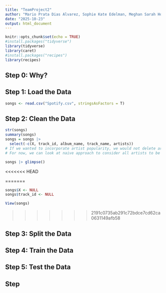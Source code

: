 ```yaml
---
title: "TeamProject2"
author: "Mario Prata Dias Alvarez, Sophie Kate Edelman, Meghan Sarah Hoffman, Elias Florentin John, Kritika Singh, Benjamin Victor Tward"
date: "2025-10-23"
output: html_document
---
```


```r
knitr::opts_chunk$set(echo = TRUE)
#install.packages("tidyverse")
library(tidyverse)
library(caret)
#install.packages("recipes")
library(recipes)
```

## Step 0: Why?

## Step 1: Load the Data

```r
songs <- read.csv("Spotify.csv", stringsAsFactors = T)
```

## Step 2: Clean the Data

```r
str(songs)
summary(songs)
songs = songs |>
  select(-c(X, track_id, album_name, track_name, artists)) 
# If we wanted to incorporate artist popularity, we would not delete artists
# For now, we can look at naive approach to consider all artists to be equal playing field

songs |> glimpse()
```

<<<<<<< HEAD

=======
```r
songs$X <- NULL
songs$track_id <- NULL

View(songs)
```
>>>>>>> 2191c0735ab291c72bdce7cd62ca0631149afb58

## Step 3: Split the Data

## Step 4: Train the Data



## Step 5: Test the Data

## Step 